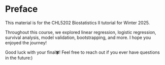 # Preface {.unnumbered}

This material is for the CHL5202 Biostatistics II tutorial for Winter 2025.

Throughout this course, we explored linear regression, logistic regression, survival analysis, model validation, bootstrapping, and more. I hope you enjoyed the journey!

Good luck with your final🍀! Feel free to reach out if you ever have questions in the future:)



